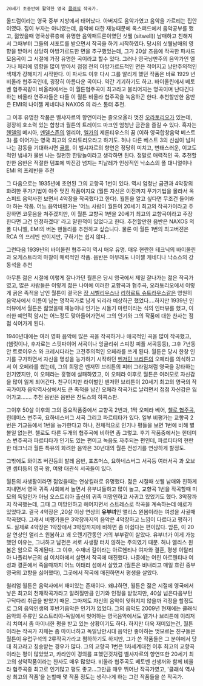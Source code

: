  20세기 초중반에 활약한 영국 [[클래식]] 작곡가. 
 
올드럼이라는 영국 중부 지방에서 태어났다. 아버지도 음악가였고 음악을 가르티는 집안이였다. 집이 부자는 아니였는데, 음악에 대한 재능때문에 옥스퍼드에서 음악공부를 했고, 젊었을때 영국상류층에 유명한 음악패트론이였던 싯웰 (sitwell)) 남매하고 친해져서 그때부터 그들의 서포트를 받으면서 작곡을 하기 시작하였다. 당시의 싯웰남매의 영향을 받아서 상당히 아방가르드한 면을 추구했었는데, 그가 20살 즈음에 작곡한 파사드모음곡이 그 시절에 가장 유명한 곡이라고 할수 있다. 그러나 영국낭만주의 음악가인 엘가나 페리에 영향을 많이 받아서 점점 전의 아방가르드적인 면은 적어지고 낭만주의적인 색채가 강해지기 시작한다. 이 파사드 이후 다시 그를 알리게 했던 작품은 바로 1929 년 비올라 협주곡인데, 굉장히 아름다운 곡이다. 약간 기괴하기도 하고. 바이올린에서 베토벤 협주곡같이 비올라에서는 이 월튼협주곡이 최고라고 불리어지는 명곡이며 난다긴다 하는 비올라 연주자들은 다들 이 월튼 비올라 협주곡을 녹음하곤 한다. 
추천할만한 음반은 EMI의 나이젤 케네디나 NAXOS 의 라스 톰터 추천.  
 
그 이후 유명한 작품은 벨샤자르의 향연이라는 졸오오올라 멋진 [[오라토리오]]가 있는데, 굉장히 호소력 있는 합창과 월튼의 트레이드 마크인 엄청난 금관을 즐길 수 있다. 혹자는 [[헨델]]의 메시아, [[멘델스존]]의 엘리야, [[엘가]]의 제론티우스의 꿈 (이하 영국합창음악 베스트 3) 를 이어가는 영국 최고의 오라토리오라고 하기도. 허나 다른 베스트 3의 신심이 넘처나는 감동을 기대하시면 [[골룸]], 이 벨샤자르의 향연은 정당히 미치고, 변태스러운, 이교도적인 냄새가 물씬 나는 질펀한 한탕놀이라고 생각하면 된다. 정말로 매력적인 곡. 추천할만한 음반은 적절한 템포에 박진감 넘지는 피날레가 인상적인 낙소스의 폴 대니얼이나 EMI 의 프레빈을 추천 

그 다음으로는 1935년에 초연된 그의 교향곡 1번이 있다. 역시 엄청난 금관과 4악장의 화려한 푸가기법이 아주 멋진 작품이지요 (월튼 자신은 이전까지 푸가기법을 몰라서 옥스퍼드 음악사전 보면서 4악장을 작곡했다고 한다). 월튼을 알고 싶다면 무조건 들어봐야 하는 작품. 어느 음악비평가는 '어느 사람이 월튼이 20세기 최고의 작곡가이라고 주장하면 코웃음을 쳐주겠지만, 이 월튼 교향곡 1번을 20세기 최고의 교향곡이라고 주장한다면 그건 인정하겠다' 라고 말한적이 있었다고 한다.
추천할만한 음반은 NAXOS 의 폴 다니엘, EMI의 버논 핸들리를 추천하고 싶습니다. 물론 이 월튼 1번의 최고버젼은 RCA 의 프레빈 판이지만, 구하기는 쉽지 않다... 

 
그런다음 1939년의 바이올린 협주곡이 역시 매우 유명. 매우 현란한 테크닉의 바이올린과 오케스트라의 마찰이 매력적인 작품. 음반은 아무래도 나이젤 케네디나 낙소스의 강동석을 추천 

아무튼 젊은 시절에 이렇게 잘나가던 월튼은 당시 영국에서 제일 잘나가는 젊은 작곡가였고, 많은 사람들은 이렇게 젊은 나이에 이러한 교향곡과 협주곡, 오라토리오에서 이렇게 굵은 족적을 남인 월튼이 결국은 [[장 시벨리우스]]나 [[리하르트 슈트라우스]]같은 영원히 음악사에서 이름이 남는 명작곡가로 남게 되리라 예상하곤 했었다....하지만 1939년 인터뷰에서 월튼은 젊었을때 재능이나 인기는 시들기 마련이라는 식의 인터뷰를 했고, 이러한 예언적 암시는 어느정도 맞아들어가면서 그의 인기와 그의 작품에 대한 찬사는 점점 식어가게 된다.  

1940년대에는 여러 영화 음악에 많은 곡을 작곡하거나 애국적인 곡을 많이 작곡했고, (햄릿이나, 후자로는 스핏파이어 서곡이나 잉글리쉬 스피킹 피플 서곡등등), 그후 7년동안 트로이우스 와 크레시다라는 고전주의적인 오페라를 쓰게 된다. 월튼은 당시 한창 인기를 구가하면서 자신을 명성을 능가하기 시작하던 [[벤저민 브리튼]]의 오페라를 의식하고서 이 오페라를 썼는데, 그의 희망은 벤저민 브리튼의 피터 그라임처럼 영국을 강타하는 인기였지만, 이 오페라는 흥행에 실패하였고, 이 오페라 이후로 월튼은 여러모로 자신감을 많이 잃게 되어간다. 친구이지만 라이벌인 벤저민 브리튼이 20세기 최고의 영국의 작곡가이자 음악역사상에서도 큰 족적을 남긴 오페라 작곡가로 날리면서 점점 자신감은 잃어가고....... 추천 음반은 음반은 찬도스의 히콕스판.  

그이후 50살 이후의 그의 중요작품중에서 교향곡 2번과, 1막 오페라 베어, [[첼로 협주곡]], 힌데미스 변주곡, 요하네스버그 서곡 그리고 파르티타가 있다. 일부 비평가는 교향곡 2번은 기교등에서 1번을 능가한다고 하나, 전체적으로 인기나 평들을 보면 1번에 비해 별볼일 없는편. 첼로도 다른 두개의 협주곡에 비하면 좀 그렇고. 후기 작품중에서는 힌데미스 변주곡과 파르티타가 인기도 있는 편이고 녹음도 자주되는 편인데, 파르티타의 현란한 테크닉과 월튼 특유의 화려한 음악은 30년대의 월튼 전성기를 연상하게 할정도.

그밖에도 와이즈 버진등의 발레 음반, 포츠머스, 요하네스버그 서곡등 여러서곡 과 오브 앤 셉터등의 영국 왕, 여왕 대관식 서곡들이 있다. 

월튼의 사생활이라면 젊었을때는 연상킬러로 유명했다. 젊은 시절때 싯웰 남매와 친하게 지내면서 영국 귀족 사회에서 놀면서 유부녀들하고 많이 놀고, 교향곡 1번을 작곡할때 미모의 독일인가 아님 오스트리아 출신의 귀족 미망인하고 사귀고 있었기도 했다. 3악장까지 작곡했는데, 그때 그 미망인하고 헤어지면서 스트레스로 작곡을 계속하는데 애로가 있었다고. 결국 4악장은 ,20살 이상 연상의 '''유부녀'''인 앨리스 윈봄이라는 여성을 사귈때 작곡했다. 그래서 비평가들은 3악장까지의 음악은 4악장하고 느낌이 다르다고 평하기도. 실제로 4악장은 1악장에서 3악장까지에 비하면 좀 아쉽다는 편이많다. 
암튼, 이 20살 연상인 앨리스 윈봄하고 꽤 오랜기간동안 거의 부부같이 살았다. 유부녀가 이게 가능했던 이유는, 그녀하고 남편은 서로 사생활 터치 않하는 주의였기 때문. 허나 앨리스 윈봄은 암으로 죽게된다. 그 이후, 수재너 길이라는 아르헨티나 여자와 결혼, 평생 이탈리아 나폴리부근의 섬 이치아에서 살면서 작곡에 매진했다. 
나중에는 어린 아르헨티나 여성과 결혼에서 죽을때까지 어느 이태리 섬에서 살았고 (월튼은 비내리고 매일 흐린 중부 영국의 고향을 싫어했다), 그곳에서 작곡에 매진하면서 평생을 살았다. 


윌리엄 월튼은 음악사에서 재미있는 존재이다. 왜냐하면, 월튼은 젊은 시절에 영국에서 낳은 최고의 천재작곡가라고 알려질만큼 인기와 인정을 받았지만, 40살 넘은다음부턴 구닥다리 취급을 받았기 때문. 그마저도 자신의 음악이 잊혀지지 않을까 걱정을 할정도로 그의 음악인생의 후반기음악은 인기가 없었다. 그의 음악도 2009년 현재에는 클래식음악의 주류인 오스트리아-독일에서 벗어하는 영국음악에서도 엘가나 브리튼에 이리저리 치여서 좀 마이너한 평을 받고 있는 상황이기도 하다. 하지만 더욱 재미있는건, 월튼이라는 작곡가 자체는 좀 마이너하고 독일낭만시대 음악만 좋아하는 멋모르는 친구들은 월튼이 유럽구석의 2류작곡가라고 폄하하기도 하지만, 그가 쓴 작품들은 그 분야에서 당대 최고라고 칭송받는 경우가 많다. 그의 교향곡 1번은 1차세계대전 이후 최고의 교향곡이라는 평이 많았었고, 카라얀이 경의를 표했던것처럼 벨샤자르의 향연또한 20세기 최고의 성악작품이라는 찬사도 매우 많았다. 비올라 협주곡도 베토벤 선생꺼와 함께 비올라 협주곡중 최고로 인기많고 평도 좋고...그만큼 매우 뛰어난 작곡가였고, '클래식 역사상 최고의 작품'을 논할때 몇 작품 정도는 생각나게 하는 그런 작품들을 쓴 작곡가.  
 
